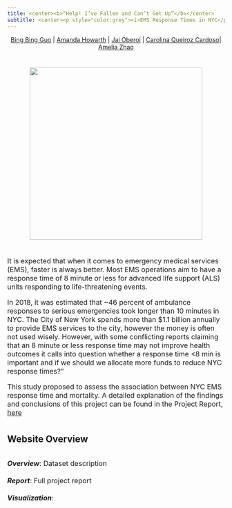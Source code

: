 ```yaml
---
title: <center><b>“Help! I’ve Fallen and Can’t Get Up”</b></center>
subtitle: <center><p style="color:grey"><i>EMS Response Times in NYC</p></i></center>
---
```

<center>[Bing Bing Guo](https://bg2645.github.io/) | [Amanda Howarth](https://amandahowarth.github.io/) | [Jai Oberoi](https://jaioberoi.github.io/) | [Carolina Queiroz Cardoso](https://cq2207.github.io/)| [Amelia Zhao](https://amzhao.github.io/)</center>

# 
# 


<center>

<img src="images/help_meme.jpg" width="400px" height="auto">

</center>

# 
#


<font size="3">It is expected that when it comes to emergency medical services (EMS), faster is always better. Most EMS operations aim to have a response time of 8 minute or less for advanced life support (ALS) units responding to life-threatening events.

In 2018, it was estimated that ~46 percent of ambulance responses to serious emergencies took longer than 10 minutes in NYC. The City of New York spends more than $1.1 billion annually to provide EMS services to the city, however the money is often not used wisely. However, with some conflicting reports claiming that an 8 minute or less response time may not improve health outcomes it calls into question whether a response time <8 min is important and if we should we allocate more funds to reduce NYC response times?"

This study proposed to assess the association between NYC EMS response time and mortality. A detailed explanation of the findings and conclusions of this project can be found in the Project Report, [here](report_web.html)</font>

#

<h2> Website Overview </h2>

<br>
<font size="3"><i><b>Overview</b></i>: Dataset description </br> <br>
<i><b>Report</b></i>: Full project report</br> <br>
<i><b>Visualization</b></i>: </br>  <br></font>





